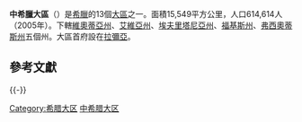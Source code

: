 {{Unreferenced|time=2018-09-11T07:47:45+00:00}}
{{noteTA
|1=zh:維奧蒂亞; zh-tw:維歐提亞
|2=zh:埃維亞; zh-tw:尤比亞
}}
{{Infobox Peri GR
|name = 中希腊
|name_local = Περιφέρεια Στερεάς Ελλάδας
|image_map = Sterea Ellada in Greece.svg
|prefec = [[維奧蒂亞州|維奧蒂亞州]]<br>[[艾維亞州|艾維亞州]]<br>[[埃夫里塔尼亞州|埃夫里塔尼亞州]]<br>[[福基斯州|福基斯州]]<br>[[弗西奧蒂斯州|弗西奧蒂斯州]]
|capital = [[拉米亚_(希腊城市)|拉彌亞]]
|population = 614614
|population_as_of = 2005
|area = 15549
|website = [http://www.stereaellada.gr/ www.stereaellada.gr]
}} 
'''中希臘大區'''（{{lang-el|Στερεά Ελλάδα|Sterea Ellada}}）是[[希臘|希臘]]的13個[[希臘大區|大區]]之一。面積15,549平方公里，人口614,614人（2005年）。下轄[[維奧蒂亞州|維奧蒂亞州]]、[[艾維亞州|艾維亞州]]、[[埃夫里塔尼亞州|埃夫里塔尼亞州]]、[[福基斯州|福基斯州]]、[[弗西奧蒂斯州|弗西奧蒂斯州]]五個州。大區首府設在[[拉米亚_(希腊城市)|拉彌亞]]。

== 參考文獻 ==
{{Reflist}}

{{-}}
{{希臘各區首府}}

{{Authority control}}

[[Category:希腊大区|Category:希腊大区]]
[[Category:中希腊大区|]]
